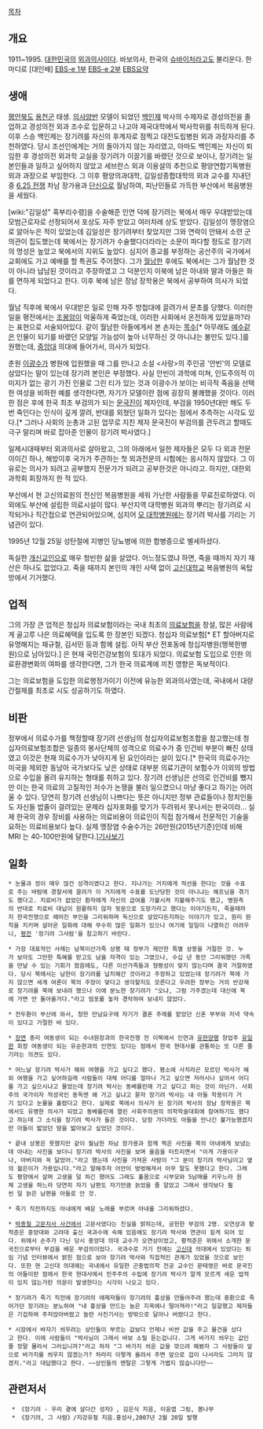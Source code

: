 [[목차]]
== 개요 ==
1911~1995. [[대한민국]]의 [[외과]][[의사]]이다. 바보의사, 한국의 [[슈바이처]]라고도 불리운다. 한마디로 [대인배]
[http://www.ebs.co.kr/replay/show?prodId=352&lectId=3038026 EBS-e 1부]
[http://www.ebs.co.kr/replay/show?prodId=352&lectId=3038929 EBS-e 2부]
[http://bbs2.ruliweb.daum.net/gaia/do/ruliweb/default/community/325/read?articleId=18363946&objCate1=&bbsId=G005&searchKey=subject&itemGroupId=&itemId=143&sortKey=depth&searchValue=%EB%B0%94%EB%B3%B4%EC%9D%98%EC%82%AC&platformId=&pageIndex=1 EBS요약]

== 생애 ==
[[평안북도]] [[용천군]] 태생. [[의사양반]] 모델이 되었던 [[백인제]] 박사의 수제자로 경성의전을 졸업하고 경성의전 외과 조수로 입문하고 나고야 제국대학에서 박사학위를 취득하게 된다. 이후 스승 백인제는 장기려를 자신의 후계자로 점찍고 대전도립병원 외과 과장자리를 추천하였다. 당시 조선인에게는 거의 돌아가지 않는 자리였고, 아마도 백인제는 자신이 퇴임한 후 경성의전 외과학 교실을 장기려가 이끌기를 바랬던 것으로 보이나, 장기려는 일본인들과 일하고 싶어하지 않았고 세브란스 외과 이용설의 추천으로 평양연합기독병원 외과 과장으로 부임한다. 그 이후 평양의과대학, 김일성종합대학의 외과 교수를 지내던 중 [[6.25 전쟁]] 차남 장가용과 [[단신]]으로 월남하여, 피난민들로 가득한 부산에서 복음병원을 세웠다.

[wiki:"김일성" 혹부리수령]을 수술해준 인연 덕에 장기려는 북에서 매우 우대받았는데 모범근로자로 선정되어서 포상도 자주 받았고 여러차례 상도 받았다. 김일성이 맹장염으로 앓아누은 적이 있었는데 김일성은 장기려부터 찾았지만 그와 연락이 안돼서 소련 군의관이 집도했는데 북에서는 장기려가 수술했다더라라는 소문이 파다할 정도로 장기려의 명성은 높았고 북에서의 지위도 높았다. 심지어 종교를 부정하는 공산주의 국가에서 교회에도 가고 예배를 할 특권도 주어졌다. 그가 [[월남]]한 후에도 북에서는 그가 월남한 것이 아니라 납남된 것이라고 주장하였고 그 덕분인지 이북에 남은 아내와 딸과 아들은 화를 면하게 되었다고 한다. 이후 북에 남은 장남 장학용은 북에서 공부하여 의사가 되었다. 

월남 직후에 북에서 우대받은 일로 인해 자주 방첩대에 끌려가서 문초를 당했다. 이러한 일을 평전에서는 [[조봉암]]이 억울하게 죽었는데, 이러한 사회에서 온전하게 있었을까?라는 표현으로 서술되어있다. 같이 월남한 아들에게서 본 손자는 [[목수]][* 아무래도 [[예수]]같은 인물이 되기를 바랬던 모양일 가능성이 높아 너무하신 것 아니냐는 불만도 있다.]를 원했는데, [[중앙대]] 의대에 들어가서, 의사가 되었다. 

춘원 [[이광수(소설가)|이광수]]가 병원에 입원했을 때 그를 만나고 소설 <사랑>의 주인공 '안빈'의 모델로 삼았다는 말이 있는데 장기려 본인은 부정했다. 사실 안빈이 과학에 미쳐, 인도주의적 이미지가 없는 광기 가진 인물로 그린 티가 있는 것과 이광수가 보이는 비극적 죽음을 선택한 여성을 비하한 예를 생각한다면, 자기가 모델이란 점에 굉장히 불쾌했을 것이다. 이러한 점은 후에 한국 최초 부검의가 되는 [[문국진]]이 제자인데, 부검을 1950년대만 해도 두번 죽인다는 인식이 깊게 깔려, 반대를 외쳤던 일화가 있다는 점에서 추측하는 시각도 있다.[* 그러나 사회의 눈총과 고된 업무로 지친 제자 문국진이 부검의를 관두려고 할때도 극구 말리며 바로 잡아준 인물이 장기려 박사였다.]

일제시대때부터 외과의사로 살아왔고, 그의 아래에서 일한 제자들은 모두 다 외과 전문이이긴 하나, 해방이후 국가가 주관하는 첫 외과전문의 시험에는 응시하지 않았다. 그 이유로는 의사가 되려고 공부했지 전문가가 되려고 공부한것은 아니라고. 하지만, 대한외과학회 회장까지 한 적 있다.

부산에서 현 고신의료원의 전신인 복음병원을 세워 가난한 사람들을 무료진로하였다. 이외에도 부산에 설립한 의료시설이 많다. 부산지역 대학병원 외과의 뿌리는 장기려로 시작되거나 직간접으로 연관되어있으며, 심지어 [[부산대학교|모 대학병원]]에는 장기려 박사를 기리는 기념관이 있다.

1995년 12월 25일 성탄절에 지병인 당뇨병에 의한 합병증으로 별세하셨다.

독실한 [[개신교]]인으로 매우 청빈한 삶을 살았다. 어느정도였냐 하면, 죽을 때까지 자기 재산은 하나도 없었다고. 죽을 때까지 본인의 개인 사택 없이 [[고신대학교]] 복음병원의 옥탑방에서 기거했다.

== 업적 ==
그의 가장 큰 업적은 청십자 의료보험이라는 국내 최초의 [[의료보험]]을 창설, 많은 사람에게 골고루 나은 의료혜택을 입도록 한 장본인 되겠다. 청십자 의료보험[* ET 할아버지로 유명해지는 채규철, 김서민 등과 함께 설립. 아직 부산 전포동에 청십자병원(행복한병원)으로 남아있다.] 은 현재 국민건강보험의 토대가 되었다. 의료보험 도입으로 인한 의료환경변화의 여파를 생각한다면, 그가 한국 의료계에 끼친 영향은 독보적이다.

그는 의료보험을 도입한 의료행정가이기 이전에 유능한 외과의사였는데, 국내에서 대량 간절제를 최초로 시도 성공하기도 하였다.

== 비판 ==
정부에서 의료수가를 책정할때 장기려 선생님의 청십자의료보험조합을 참고했는데 청십자의료보험조합은 일종의 봉사단체의 성격으로 의료수가 중 인건비 부분이 빠진 상태였고 이것은 현재 의료수가가 낮아지게 된 요인이라는 설이 있다.[* 한국의 의료수가는 미국을 제외한 동남아 국가보다도 낮은 상태로 대부분 의료기관이 보험수가 이외의 방법으로 수입을 올려 유지하는 형태를 취하고 있다. 장기려 선생님은 선의로 인건비를 뺐지만 이는 한국 의료의 고질적인 저수가 논쟁을 불러 일으켰으니 마냥 좋다고 하기는 어려울 수 있다. 당연히 장기려 선생님이 나쁘다는 뜻은 아니지만 정부 관료들이나 정치인들도 자신들 밥줄이 걸려있는 문제라 십자포화를 맞기가 두려워서 못나서는 판국이라... 실제 한국의 경우 장비를 사용하는 의료비용이 의료인이 직접 참가해서 전문적인 기술을 요하는 의료비용보다 높다. 실제 맹장염 수술수가는 26만원(2015년기준)인데 비해 MRI 는 40-100만원에 달한다.][http://www.medicaltimes.com/News/1089754 기사보기]

== 일화 ==
 * 눈물과 정이 매우 많건 성격이였다고 한다. 지나가는 거지에게 적선을 한다는 것을 수표로 주는 바람에 경찰서에 끌려가 이 거지에게 수표를 도난당한 것이 아니냐는 해프닝을 겪기도 했다고. 치료비가 없었던 환자에게 자신의 급여를 가불시켜 지불해주기도 했고, 병원측의 반대로 치료비 대납이 원활하지 않자 뒷문으로 도망가라고 했다는 이야기든지, 죽을때까지 한국전쟁으로 헤어진 부인을 그리워하며 독신으로 살았다든지하는 이야기가 있고, 원리 원칙을 지키며 살아온 일화에 대해 무수히 많은 일화가 있으나 여기에 일일이 나열하긴 어려우니, [[평전]] '장기려 그사람'을 참고하기 바란다.  

 * 가장 대표적인 사례는 남북이산가족 상봉 때 정부가 제안한 특별 상봉을 거절한 것. 누가 보아도 그만한 특혜를 받고도 남을 자격이 있는 그였으나, 수십 년 동안 그리워했던 가족을 만날 수 있는 기회가 왔음에도, 다른 이산가족들과 형평성이 맞지 않는다며 결국 거절하였다. 당시 북에서는 남한이 장기려를 납치해간 것이라고 주장하고 있었는데 장기려가 북에 가지 않으면 세계 여론이 북의 주장이 맞다고 생각할지도 모른다고 우려한 정부는 거의 반강제로 장기려를 북에 보내려 했으나 이에 분노한 장기려가 "오냐, 그럼 가주겠는데 대신에 북에 가면 안 돌아올거다."라고 엄포를 놓자 경악하여 보내지 않았다. 

 * 전두환이 부산에 와서, 청한 만남요구에 자기가 결혼 주례를 맡았던 신혼 부부와 저녁 약속이 있다고 거절한 바 있다.

 * [[장면]] 총리 여동생이 되는 수녀원장과의 한국전쟁 전 이북에서 인연과 [[유한양행]] 창업주 [[유일한]] 회장 여동생이 되는 유순한과의 인연도 있다는 점에서 한국 현대사를 관통하는 또 다른 줄기라는 의견도 있다. 

 * 어느날 장기려 박사가 해외 여행을 가고 싶다고 했다. 평소에 사치라곤 모르던 박사가 해외 여행을 가고 싶어하길래 사람들이 대체 어디를 얼마나 가고 싶으면 저러시나 싶어서 어디를 가고 싶으시냐고 물었는데 장기려 박사는 동베를린에 가고 싶다고 하는 것이 아닌가. 사회주의 국가이자 적성국인 동독엔 왜 가고 싶냐고 묻자 장기려 박사는 내 아들 학용이가 거기 있다고 눈물을 흘렸다고 한다. 실제로 북에서 의사가 된 장기려 박사의 장남 장학용은 북에서도 유명한 의사가 되었고 동베를린에 열린 사회주의권의 의학학술대회에 참여하기도 했다고 하는데 그 소식을 장기려 박사가 들은 것이다. 당장 가더라도 아들을 만나긴 불가능했겠지만 아들이 밟았던 땅을 밟아보고 싶었던 것이다.

 * 끝내 상봉은 못했지만 같이 월남한 차남 장가용과 함께 찍은 사진을 북의 아내에게 보냈는데 아내는 사진을 보더니 장기려 박사의 사진을 보며 울음을 터트리면서 "이게 가용이구나, 아버지와 꼭 닮았어."라고 했는데 사진을 가져온 사람이 "그 분이 장기려 박사님이고 옆의 젊은이가 가용입니다."라고 말해주자 어안이 벙벙해져서 아무 말도 못했다고 한다. 그래도 평양에서 살며 고생을 덜 하긴 했어도 그래도 홀몸으로 시부모와 5남매를 키우느라 원체 고생을 하느라 당연히 자기 남편도 자기만큼 늙었을 줄 알았고 그래서 생각보다 훨씬 덜 늙은 남편을 아들로 안 것.

 * 죽기 직전까지도 아내에게 배운 노래를 부르며 아내를 그리워하셨다.

 * [[박종철 고문치사 사건]]에서 고문사였다는 진실을 밝히는데, 공헌한 부검의 2명. 오연상과 황적준은 중앙대와 고려대 출신 국과수에 속해 있음에도 장기려 박사와 연관이 짙게 되어 있다. 위에서 손주가 다닌 당시 중앙대 의대 교수가 오연상이었고, 황적준은 위에서 소개한 문국진으로부터 부검을 배운 부검의이었다. 국과수로 가기 전에는 [[고신대]] 의대에서 있었다는 퇴임 기념 인터뷰에서 밝힌 점으로 보아 장기려 박사와 직접적인 관계가 있었을 것으로 보인다. 또한 현 고신대 의대에는 국내에서 유일한 곤충법의학 전공 교수인 문태영은 바로 문국진의 아들이란 점에서 한국 현대사에서 민주주의 수립에 장기려 박사가 알게 모르게 세운 업적이 있지 않는가란 의문이 발생한다는 시각이 나오고 있다.

 * 장기려가 죽기 직전에 장기려의 애제자들이 장기려의 흉상을 만들어주려 했는데 중환으로 죽어가던 장기려는 분노하여 "내 흉상을 만드는 놈은 지옥에나 떨어져라!"라고 일갈했고 제자들은 기겁하여 주저앉아버렸고 놀란 사진기사는 방밖으로 달아나 버렸다고 한다.

 * 시장에서 바자기 씌우려는 상인들이 부르는 값보다 언제나 비싼 값을 주고 물건을 샀다고 한다. 이에 사람들이 "박사님이 그래서 바보 소릴 듣는겁니다. 그게 바가지 씌우는 값인줄 정말 몰라서 그러십니까?"라고 하자 "그 바가지 씌운 값을 깎으려 해봤자 그 사람들이 앞으로 바가지를 씌우지 않겠는가? 차라리 이렇게 올려서 주면 앞으로 겁이 나서라도 그러지 않겠지."라고 대답했다고 한다. ~~상인들의 멘탈은 그렇게 가볍지 않습니다만~~

== 관련저서 == 
  * 《장기려 - 우리 곁에 살다간 성자》, 김은식 지음, 이윤엽 그림, 봄나무
  * 《장기려, 그 사람》/지강유철 지음.홍성사,2007년 2월 20일 발행
